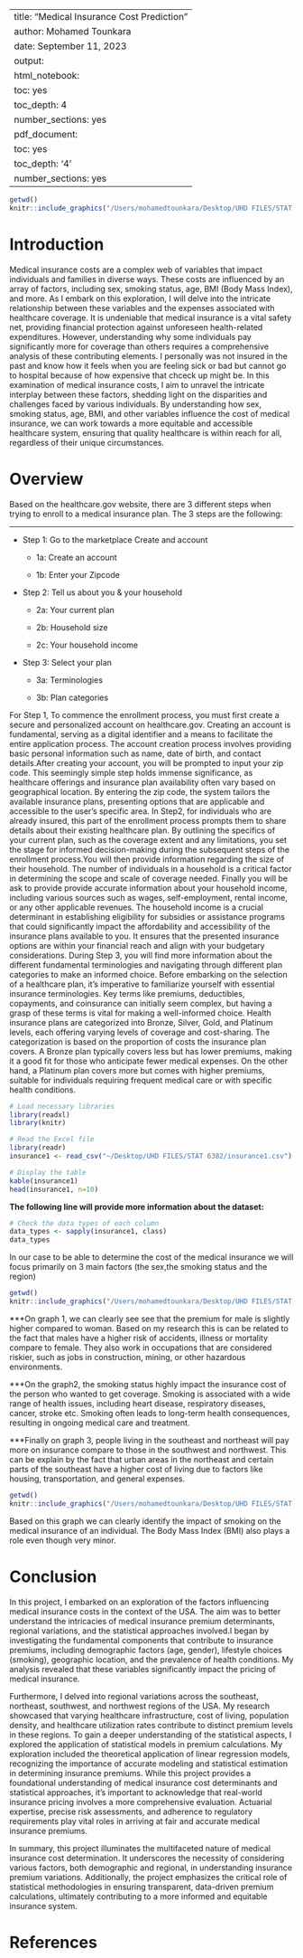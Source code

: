 
---
title: "Medical Insurance Cost Prediction"
author: Mohamed Tounkara
date: September 11, 2023
output:
  html_notebook:
    toc: yes
    toc_depth: 4
    number_sections: yes
  pdf_document:
    toc: yes
    toc_depth: '4'
    number_sections: yes
---


```r
getwd()
knitr::include_graphics("/Users/mohamedtounkara/Desktop/UHD FILES/STAT 6382/Project 1/Insurancelogos.jpg")
```

# Introduction
 Medical insurance costs are a complex web of variables that impact individuals and families in diverse ways. These costs are influenced by an array of factors, including sex, smoking status, age, BMI (Body Mass Index), and more. As I embark on this exploration, I will delve into the intricate relationship between these variables and the expenses associated with healthcare coverage.
It is undeniable that medical insurance is a vital safety net, providing financial protection against unforeseen health-related expenditures. However, understanding why some individuals pay significantly more for coverage than others requires a comprehensive analysis of these contributing elements. I personally was not insured in the past and know how it feels when you are feeling sick or bad but cannot go to hospital because of how expensive that chceck up might be. In this examination of medical insurance costs, I aim to unravel the intricate interplay between these factors, shedding light on the disparities and challenges faced by various individuals. 
By understanding how sex, smoking status, age, BMI, and other variables influence the cost of medical insurance, we can work towards a more equitable and accessible healthcare system, ensuring that quality healthcare is within reach for all, regardless of their unique circumstances.

# Overview 
Based on the healthcare.gov website, there are 3 different steps when trying to enroll to a medical insurance plan.
The 3 steps are the following: 

------------------------------------------------------------

*  Step 1: Go to the marketplace Create and account 

    * 1a: Create an account
    
    * 1b: Enter your Zipcode

*  Step 2: Tell us about you & your household

    * 2a: Your current plan
    
    * 2b: Household size

    * 2c: Your household income
  
*  Step 3: Select your plan
  
    * 3a: Terminologies
  
    * 3b: Plan categories
    
For Step 1, To commence the enrollment process, you must first create a secure and personalized account on healthcare.gov. Creating an account is fundamental, serving as a digital identifier and a means to facilitate the entire application process. The account creation process involves providing basic personal information such as name, date of birth, and contact details.After creating your account, you will be prompted to input your zip code. This seemingly simple step holds immense significance, as healthcare offerings and insurance plan availability often vary based on geographical location. By entering the zip code, the system tailors the available insurance plans, presenting options that are applicable and accessible to the user's specific area. 
In Step2, for individuals who are already insured, this part of the enrollment process prompts them to share details about their existing healthcare plan. By outlining the specifics of your current plan, such as the coverage extent and any limitations, you set the stage for informed decision-making during the subsequent steps of the enrollment process.You will then provide information regarding the size of their household. The number of individuals in a household is a critical factor in determining the scope and scale of coverage needed. Finally you will be ask to provide provide accurate information about your household income, including various sources such as wages, self-employment, rental income, or any other applicable revenues. The household income is a crucial determinant in establishing eligibility for subsidies or assistance programs that could significantly impact the affordability and accessibility of the insurance plans available to you. It ensures that the presented insurance options are within your financial reach and align with your budgetary considerations.
During Step 3, you will find more information about the different fundamental terminologies and navigating through different plan categories to make an informed choice. Before embarking on the selection of a healthcare plan, it's imperative to familiarize yourself with essential insurance terminologies. Key terms like premiums, deductibles, copayments, and coinsurance can initially seem complex, but having a grasp of these terms is vital for making a well-informed choice. Health insurance plans are categorized into Bronze, Silver, Gold, and Platinum levels, each offering varying levels of coverage and cost-sharing. The categorization is based on the proportion of costs the insurance plan covers. A Bronze plan typically covers less but has lower premiums, making it a good fit for those who anticipate fewer medical expenses. On the other hand, a Platinum plan covers more but comes with higher premiums, suitable for individuals requiring frequent medical care or with specific health conditions.

```r
# Load necessary libraries
library(readxl)
library(knitr)

# Read the Excel file
library(readr)
insurance1 <- read_csv("~/Desktop/UHD FILES/STAT 6382/insurance1.csv")

# Display the table
kable(insurance1)
head(insurance1, n=10)
```

**The following line will provide more information about the dataset:**

```r
# Check the data types of each column
data_types <- sapply(insurance1, class)
data_types
```

In our case to be able to determine the cost of the medical insurance we will focus primarily on 3 main factors (the sex,the smoking status and the region)

```r
getwd()
knitr::include_graphics("/Users/mohamedtounkara/Desktop/UHD FILES/STAT 6382/Project 1/Screenshot 2023.png")

```
***On graph 1, we can clearly see see that the premium for male is slightly higher compared to woman. Based on my research this is can be related to the fact that males have a higher risk of accidents, illness or mortality compare to female. They also work in occupations that are considered riskier, such as jobs in construction, mining, or other hazardous environments. 

***On the graph2, the smoking status highly impact the insurance cost of the person who wanted to get coverage. Smoking is associated with a wide range of health issues, including heart disease, respiratory diseases, cancer, stroke etc. Smoking often leads to long-term health consequences, resulting in ongoing medical care and treatment. 

***Finally on graph 3, people living in the southeast and northeast will pay more on insurance compare to those in the southwest and northwest. This can be explain by the fact that urban areas in the northeast and certain parts of the southeast have a higher cost of living due to factors like housing, transportation, and general expenses.

```r
getwd()
knitr::include_graphics("/Users/mohamedtounkara/Desktop/UHD FILES/STAT 6382/Project 1/Screenshot 202309 2.png")
```
Based on this graph we can clearly identify the impact of smoking on the medical insurance of an individual. The Body Mass Index (BMI) also plays a role even though very minor.






# Conclusion
In this project, I embarked on an exploration of the factors influencing medical insurance costs in the context of the USA. The aim was to better understand the intricacies of medical insurance premium determinants, regional variations, and the statistical approaches involved.I began by investigating the fundamental components that contribute to insurance premiums, including demographic factors (age, gender), lifestyle choices (smoking), geographic location, and the prevalence of health conditions. My analysis revealed that these variables significantly impact the pricing of medical insurance.

Furthermore, I delved into regional variations across the southeast, northeast, southwest, and northwest regions of the USA. My research showcased that varying healthcare infrastructure, cost of living, population density, and healthcare utilization rates contribute to distinct premium levels in these regions.
To gain a deeper understanding of the statistical aspects, I explored the application of statistical models in premium calculations. My exploration included the theoretical application of linear regression models, recognizing the importance of accurate modeling and statistical estimation in determining insurance premiums.
While this project provides a foundational understanding of medical insurance cost determinants and statistical approaches, it's important to acknowledge that real-world insurance pricing involves a more comprehensive evaluation. Actuarial expertise, precise risk assessments, and adherence to regulatory requirements play vital roles in arriving at fair and accurate medical insurance premiums.

In summary, this project illuminates the multifaceted nature of medical insurance cost determination. It underscores the necessity of considering various factors, both demographic and regional, in understanding insurance premium variations. Additionally, the project emphasizes the critical role of statistical methodologies in ensuring transparent, data-driven premium calculations, ultimately contributing to a more informed and equitable insurance system.

# References
